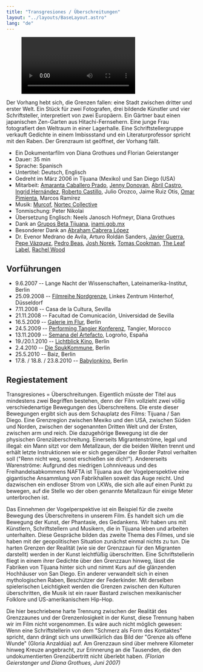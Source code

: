 ```yaml
---
title: "Transgresiones / Überschreitungen"
layout: "../layouts/BaseLayout.astro"
lang: "de"
---
```



<figure class="layout-grid">
  <Video>
    <iframe
      src="https://player.vimeo.com/video/10057906?title=0&byline=0&portrait=0"
      width="800"
      height="450"
      frameborder="0"
      webkitallowfullscreen
      mozallowfullscreen
      allowfullscreen
    ></iframe>
  </Video>
</figure>

Der Vorhang hebt sich, die Grenzen fallen: eine Stadt zwischen dritter und erster Welt. Ein Stück für zwei Fotografen, drei bildende Künstler und vier Schriftsteller, interpretiert von zwei Europäern. Ein Gärtner baut einen japanischen Zen-Garten aus Hitachi-Fernsehern. Eine junge Frau fotografiert den Weltraum in einer Lagerhalle. Eine Schriftstellergruppe verkauft Gedichte in einem Imbissstand und ein Literaturprofessor spricht mit den Raben. Der Grenzraum ist geöffnet, der Vorhang fällt.

<Credits>

- Ein Dokumentarfilm von Diana Grothues und Florian Geierstanger
- Dauer: 35 min
- Sprache: Spanisch
- Untertitel: Deutsch, Englisch
- Gedreht im März 2006 in Tijuana (Mexiko) und San Diego (USA)
- Mitarbeit: [Amaranta Caballero Prado](http://amarantacaballero.blogspot.com/), [Jenny Donovan](http://thunderpssy.blogspot.com/), [Abril Castro](http://abrilcastro.blogspot.com/), [Ingrid Hernández](http://www.ingridhernandez.com.mx/), [Roberto Castillo](http://en.wikipedia.org/wiki/Roberto_Castillo_Udiarte), Julio Orozco, Jaime Ruiz Otis, [Omar Pimienta](http://www.omarpimienta.blogspot.com/), Marcos Ramírez
- Musik: [Murcof](http://www.murcof.com/), [Nortec Collective](http://www.myspace.com/nortec)
- Tonmischung: Peter Nikolai
- Übersetzung Englisch: Neels Janosch Hofmeyr, Diana Grothues
- Dank an [Grupos Beta Tijuana](http://www.inami.gob.mx/Paginas/420000.htm), [inami.gob.mx](http://www.inami.gob.mx/)
- Besonderer Dank an [Abraham Cabrera López](http://a-braham.blogspot.com/)
- Dr. Evenor Medrano de Avila, Arturo Roldán Sanders, [Javier Guerra](http://www.pressless.org/tijuanate/), [Pepe Vázquez](http://www.pepe-vazquez.blogspot.com/), [Pedro Beas](http://www.blogger.com/profile/17976816174807680457), [Josh Norek](http://nacionalrecords.com/), [Tomas Cookman](http://www.cookman.com/), [The Leaf Label](http://www.theleaflabel.com/), [Rachel Wood](http://www.woodworkmusic.co.uk)

</Credits>

## Vorführungen

- 9.6.2007 -- Lange Nacht der Wissenschaften, Lateinamerika-Institut, Berlin
- 25.09.2008 -- [Filmreihe Nordgrenze](http://www.terz.org/texte/texte_0809/nordgrenze.html), Linkes Zentrum Hinterhof, Düsseldorf
- 7.11.2008 -- Casa de la Cultura, Sevilla
- 21.11.2008 -- Facultad de Comunicación, Universidad de Sevilla
- 16.5.2009 -- [Galerie im Flur](http://galerieimflur.de/), Berlin
- 24.5.2009 -- [Performing Tangier Konferenz](http://icpsmorocco.org/index.php?option=com_wrapper&Itemid=94), Tangier, Morocco
- 13.11.2009 -- [Semana del Artefacto](http://canales.larioja.com/documentos/Artefacto09.pdf), Logroño, España
- 19./20.1.2010 -- [Lichtblick Kino](http://www.lichtblick-kino.org), Berlin
- 2.4.2010 -- [Die SpukKommune](http://diespukkommune.blogspot.com/2010/03/zwischen-den-welten-3-dokumentarfilme.html), Berlin
- 25.5.2010 -- Baiz, Berlin
- 17.8. / 18.8. / 23.8.2010 -- [Babylonkino](http://www.babylonberlin.de/), Berlin

## Regiestatement

Transgresiones = Überschreitungen. Eigentlich müsste der Titel aus mindestens zwei Begriffen bestehen, denn der Film vollzieht zwei völlig verschiedenartige Bewegungen des Überschreitens. Die erste dieser Bewegungen ergibt sich aus dem Schauplatz des Films: Tijuana / San Diego. Eine Grenzregion zwischen Mexiko und den USA, zwischen Süden und Norden, zwischen der sogenannten Dritten Welt und der Ersten, zwischen arm und reich. Die dazugehörige Bewegung ist die der physischen Grenzüberschreitung. Einerseits Migrantenströme, legal und illegal: ein Mann sitzt vor dem Metallzaun, der die beiden Welten trennt und erhält letzte Instruktionen wie er sich gegenüber der Border Patrol verhalten soll ("Renn nicht weg, sonst erschießen sie dich!"). Andererseits Warenströme: Aufgrund des niedrigen Lohnniveaus und des Freihandelsabkommens NAFTA ist Tijuana aus der Vogelperspektive eine gigantische Ansammlung von Fabrikhallen soweit das Auge reicht. Und dazwischen ein endloser Strom von LKWs, die sich alle auf einen Punkt zu bewegen, auf die Stelle wo der oben genannte Metallzaun für einige Meter unterbrochen ist.

Das Einnehmen der Vogelperspektive ist ein Beispiel für die zweite Bewegung des Überschreitens in unserem Film. Es handelt sich um die Bewegung der Kunst, der Phantasie, des Gedankens. Wir haben uns mit Künstlern, Schriftstellern und Musikern, die in Tijuana leben und arbeiten unterhalten. Diese Gespräche bilden das zweite Thema des Filmes, und sie haben mit der geopolitischen Situation zunächst einmal nichts zu tun. Die harten Grenzen der Realität (wie sie der Grenzzaun für den Migranten darstellt) werden in der Kunst leichtfüßig überschritten. Eine Schriftstellerin fliegt in einem ihrer Gedichte über den Grenzzaun hinweg, lässt die Fabriken von Tijuana hinter sich und nimmt Kurs auf die glänzenden Hochhäuser von San Diego. Ein anderer verwandelt sich in einen mythologischen Raben, Beschützer der Federkinder. Mit derselben spielerischen Leichtigkeit werden die Grenzen zwischen den Kulturen überschritten, die Musik ist ein rauer Bastard zwischen mexikanischer Folklore und US-amerikanischem Hip-Hop.

Die hier beschriebene harte Trennung zwischen der Realität des Grenzzaunes und der Grenzenlosigkeit in der Kunst, diese Trennung haben wir im Film nicht vorgenommen. Es wäre auch nicht möglich gewesen: Wenn eine Schriftstellerin von dem "Schmerz als Form des Kontaktes" spricht, dann drängt sich uns unwillkürlich das Bild der "Grenze als offene Wunde" (Gloria Anzaldúa) auf. Am Grenzzaun sind über mehrere Kilometer hinweg Kreuze angebracht, zur Erinnerung an die Tausenden, die den undokumentierten Grenzübertritt nicht überlebt haben. _(Florian Geierstanger und Diana Grothues, Juni 2007)_
